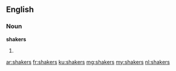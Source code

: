 ==English==

===Noun===
'''shakers'''

# {{plural of|[[shaker]]}}

[[ar:shakers]]
[[fr:shakers]]
[[ku:shakers]]
[[mg:shakers]]
[[my:shakers]]
[[nl:shakers]]